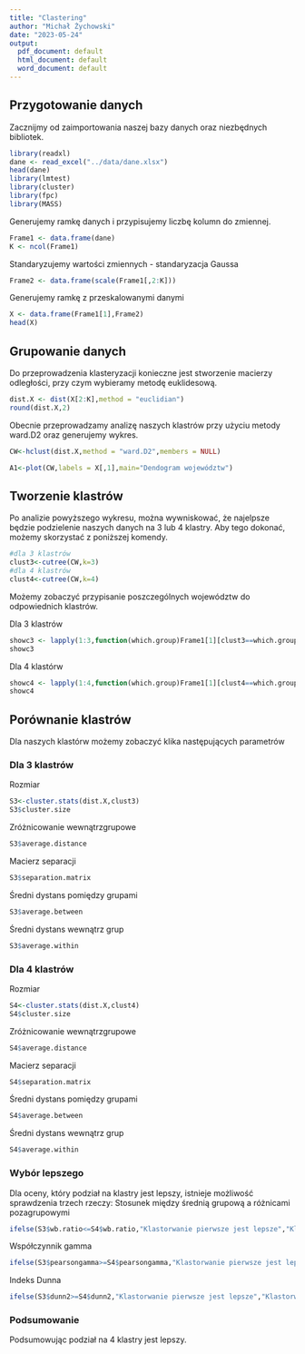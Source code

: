 ```yaml
---
title: "Clastering"
author: "Michał Żychowski"
date: "2023-05-24"
output:
  pdf_document: default
  html_document: default
  word_document: default
---
```




## Przygotowanie danych
Zacznijmy od zaimportowania naszej bazy danych oraz niezbędnych bibliotek.

```r
library(readxl)
dane <- read_excel("../data/dane.xlsx")
head(dane)
library(lmtest)
library(cluster)
library(fpc)
library(MASS)
```


Generujemy ramkę danych i przypisujemy liczbę kolumn do zmiennej.

```r
Frame1 <- data.frame(dane)
K <- ncol(Frame1)
```

Standaryzujemy wartości zmiennych - standaryzacja Gaussa

```r
Frame2 <- data.frame(scale(Frame1[,2:K]))
```

Generujemy ramkę z przeskalowanymi danymi

```r
X <- data.frame(Frame1[1],Frame2)
head(X)
```


## Grupowanie danych
Do przeprowadzenia klasteryzacji konieczne jest stworzenie macierzy odległości, przy czym wybieramy metodę euklidesową.

```r
dist.X <- dist(X[2:K],method = "euclidian")
round(dist.X,2)
```

Obecnie przeprowadzamy analizę naszych klastrów przy użyciu metody ward.D2 oraz generujemy wykres.

```r
CW<-hclust(dist.X,method = "ward.D2",members = NULL)

A1<-plot(CW,labels = X[,1],main="Dendogram województw")
```



## Tworzenie klastrów
Po analizie powyższego wykresu, można wywniskować, że najelpsze będzie podzielenie naszych danych na 3 lub 4 klastry. Aby tego dokonać, możemy skorzystać z poniższej komendy.

```r
#dla 3 klastrów
clust3<-cutree(CW,k=3)
#dla 4 klastrów
clust4<-cutree(CW,k=4)
```


Możemy zobaczyć przypisanie poszczególnych województw do odpowiednich klastrów.

Dla 3 klastrów
```r
showc3 <- lapply(1:3,function(which.group)Frame1[1][clust3==which.group,])
showc3
```

Dla 4 klastórw
```r
showc4 <- lapply(1:4,function(which.group)Frame1[1][clust4==which.group,])
showc4
```



## Porównanie klastrów

Dla naszych klastórw możemy zobaczyć klika następujących parametrów

### Dla 3 klastrów
Rozmiar

```r
S3<-cluster.stats(dist.X,clust3)
S3$cluster.size
```

Zróżnicowanie wewnątrzgrupowe

```r
S3$average.distance
```

Macierz separacji

```r
S3$separation.matrix
```

Średni dystans pomiędzy grupami

```r
S3$average.between
```

Średni dystans wewnątrz grup

```r
S3$average.within
```

### Dla 4 klastrów
Rozmiar

```r
S4<-cluster.stats(dist.X,clust4)
S4$cluster.size
```

Zróżnicowanie wewnątrzgrupowe

```r
S4$average.distance
```

Macierz separacji

```r
S4$separation.matrix
```

Średni dystans pomiędzy grupami

```r
S4$average.between
```

Średni dystans wewnątrz grup

```r
S4$average.within
```

### Wybór lepszego
Dla oceny, który podział na klastry jest lepszy, istnieje możliwość sprawdzenia trzech rzeczy:
Stosunek między średnią grupową a różnicami pozagrupowymi

```r
ifelse(S3$wb.ratio<=S4$wb.ratio,"Klastorwanie pierwsze jest lepsze","Klastorwanie drugie jest lepsze")
```

Współczynnik gamma

```r
ifelse(S3$pearsongamma>=S4$pearsongamma,"Klastorwanie pierwsze jest lepsze","Klastorwanie drugie jest lepsze")
```

Indeks Dunna

```r
ifelse(S3$dunn2>=S4$dunn2,"Klastorwanie pierwsze jest lepsze","Klastorwanie drugie jest lepsze")
```


### Podsumowanie
Podsumowując podział na 4 klastry jest lepszy.



